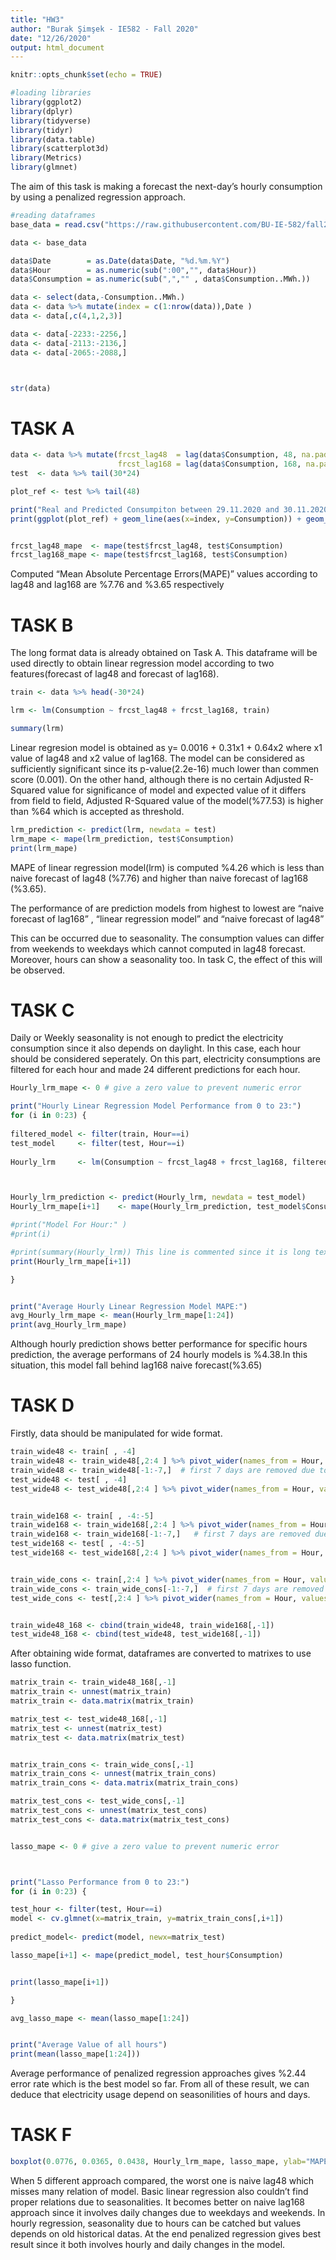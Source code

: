 ```yaml
---
title: "HW3"
author: "Burak Şimşek - IE582 - Fall 2020"
date: "12/26/2020"
output: html_document
---
```


```r
knitr::opts_chunk$set(echo = TRUE)
```

```r
#loading libraries
library(ggplot2)
library(dplyr)
library(tidyverse)
library(tidyr)
library(data.table)
library(scatterplot3d)
library(Metrics)
library(glmnet)
```

The aim of this task is making a forecast the next-day's hourly consumption by using a penalized regression approach.

```r
#reading dataframes
base_data = read.csv("https://raw.githubusercontent.com/BU-IE-582/fall20-buraksimsekkk/master/HW3/RealTimeConsumption-01012016-30112020.csv")

```

```r

data <- base_data

data$Date        = as.Date(data$Date, "%d.%m.%Y")
data$Hour        = as.numeric(sub(":00","", data$Hour))
data$Consumption = as.numeric(sub(",","" , data$Consumption..MWh.))

data <- select(data,-Consumption..MWh.)
data <- data %>% mutate(index = c(1:nrow(data)),Date )
data <- data[,c(4,1,2,3)]

data <- data[-2233:-2256,]
data <- data[-2113:-2136,]
data <- data[-2065:-2088,]



str(data)

```
# TASK A

```r

data <- data %>% mutate(frcst_lag48  = lag(data$Consumption, 48, na.pad = TRUE), 
                        frcst_lag168 = lag(data$Consumption, 168, na.pad = TRUE))
test  <- data %>% tail(30*24)

plot_ref <- test %>% tail(48)

print("Real and Predicted Consumpiton between 29.11.2020 and 30.11.2020")
print(ggplot(plot_ref) + geom_line(aes(x=index, y=Consumption)) + geom_line(aes(x=index, y=frcst_lag48), color = "red")  + xlab("Time 29.11.2020-30.11.2020") + ylab("Consumption"))


frcst_lag48_mape  <- mape(test$frcst_lag48, test$Consumption)
frcst_lag168_mape <- mape(test$frcst_lag168, test$Consumption)


```
Computed "Mean Absolute Percentage Errors(MAPE)" values according to lag48 and lag168 are %7.76 and %3.65 respectively

# TASK B

The long format data is already obtained on Task A. This dataframe will be used directly to obtain linear regression model according to two features(forecast of lag48 and forecast of lag168).

```r

train <- data %>% head(-30*24)

lrm <- lm(Consumption ~ frcst_lag48 + frcst_lag168, train)

summary(lrm)

```
Linear regresion model is obtained as y= 0.0016 + 0.31x1 + 0.64x2 where x1 value of lag48 and x2 value of lag168.
The model can be considered as sufficiently significant since its p-value(2.2e-16) much lower than commen score (0.001). On the other hand, although there is no certain Adjusted R-Squared value for significance of model and expected value of it differs from field to field, Adjusted R-Squared value of the model(%77.53) is higher than %64 which is accepted as threshold.


```r

lrm_prediction <- predict(lrm, newdata = test)
lrm_mape <- mape(lrm_prediction, test$Consumption)
print(lrm_mape)

```

MAPE of linear regression model(lrm) is computed %4.26 which is less than naive forecast of lag48 (%7.76) and higher than naive forecast of lag168 (%3.65).

The performance of are prediction models from highest to lowest are "naive forecast of lag168" , "linear regression model" and "naive forecast of lag48"

This can be occurred due to seasonality. The consumption values can differ from weekends to weekdays which cannot computed in lag48 forecast. Moreover, hours can show a seasonality too. In task C, the effect of this will be observed.

# TASK C

Daily or Weekly seasonality is not enough to predict the electricity consumption since it also depends on daylight. In this case, each hour should be considered seperately. On this part, electricity consumptions are filtered for each hour and made 24 different predictions for each hour.

```r

Hourly_lrm_mape <- 0 # give a zero value to prevent numeric error

print("Hourly Linear Regression Model Performance from 0 to 23:")
for (i in 0:23) {
  
filtered_model <- filter(train, Hour==i)  
test_model     <- filter(test, Hour==i)
                     
Hourly_lrm     <- lm(Consumption ~ frcst_lag48 + frcst_lag168, filtered_model)



Hourly_lrm_prediction <- predict(Hourly_lrm, newdata = test_model)
Hourly_lrm_mape[i+1]    <- mape(Hourly_lrm_prediction, test_model$Consumption)

#print("Model For Hour:" )
#print(i)

#print(summary(Hourly_lrm)) This line is commented since it is long text. However, it can be used if summary of all models are interested.
print(Hourly_lrm_mape[i+1])

}


print("Average Hourly Linear Regression Model MAPE:")
avg_Hourly_lrm_mape <- mean(Hourly_lrm_mape[1:24])
print(avg_Hourly_lrm_mape)

```
Although hourly prediction shows better performance for specific hours prediction, the average performans of 24 hourly models is %4.38.In this situation, this model fall behind lag168 naive forecast(%3.65) 



# TASK D

Firstly, data should be manipulated for wide format.


```r


train_wide48 <- train[ , -4]
train_wide48 <- train_wide48[,2:4 ] %>% pivot_wider(names_from = Hour, values_from = frcst_lag48, names_prefix = "lag48_")
train_wide48 <- train_wide48[-1:-7,]  # first 7 days are removed due to no value for lag168. (we will merge lag48 and lag168 datas)
test_wide48 <- test[ , -4]
test_wide48 <- test_wide48[,2:4 ] %>% pivot_wider(names_from = Hour, values_from = frcst_lag48, names_prefix = "lag48_")


train_wide168 <- train[ , -4:-5]
train_wide168 <- train_wide168[,2:4 ] %>% pivot_wider(names_from = Hour, values_from = frcst_lag168, names_prefix = "lag168_")
train_wide168 <- train_wide168[-1:-7,]   # first 7 days are removed due to no value for lag168. (we will merge lag48 and lag168 datas)
test_wide168 <- test[ , -4:-5]
test_wide168 <- test_wide168[,2:4 ] %>% pivot_wider(names_from = Hour, values_from = frcst_lag168, names_prefix = "lag168_")


train_wide_cons <- train[,2:4 ] %>% pivot_wider(names_from = Hour, values_from = Consumption, names_prefix = "consumption_")
train_wide_cons <- train_wide_cons[-1:-7,]  # first 7 days are removed due to no value for lag168. (we will merge lag48 and lag168 datas)
test_wide_cons <- test[,2:4 ] %>% pivot_wider(names_from = Hour, values_from = Consumption, names_prefix = "consumption_")


train_wide48_168 <- cbind(train_wide48, train_wide168[,-1])
test_wide48_168 <- cbind(test_wide48, test_wide168[,-1])


```

After obtaining wide format, dataframes are  converted to matrixes to use lasso function.

```r

matrix_train <- train_wide48_168[,-1]
matrix_train <- unnest(matrix_train)
matrix_train <- data.matrix(matrix_train)

matrix_test <- test_wide48_168[,-1]
matrix_test <- unnest(matrix_test)
matrix_test <- data.matrix(matrix_test)


matrix_train_cons <- train_wide_cons[,-1]
matrix_train_cons <- unnest(matrix_train_cons)
matrix_train_cons <- data.matrix(matrix_train_cons)

matrix_test_cons <- test_wide_cons[,-1]
matrix_test_cons <- unnest(matrix_test_cons)
matrix_test_cons <- data.matrix(matrix_test_cons)


lasso_mape <- 0 # give a zero value to prevent numeric error



print("Lasso Performance from 0 to 23:")
for (i in 0:23) {

test_hour <- filter(test, Hour==i)
model <- cv.glmnet(x=matrix_train, y=matrix_train_cons[,i+1])
  
predict_model<- predict(model, newx=matrix_test)

lasso_mape[i+1] <- mape(predict_model, test_hour$Consumption)


print(lasso_mape[i+1])

}

avg_lasso_mape <- mean(lasso_mape[1:24])


print("Average Value of all hours")
print(mean(lasso_mape[1:24]))


```

Average performance of penalized regression approaches gives %2.44 error rate which is the best model so far. From all of these result, we can deduce that electricity usage depend on seasonilities of hours and days.


# TASK F


```r


boxplot(0.0776, 0.0365, 0.0438, Hourly_lrm_mape, lasso_mape, ylab="MAPE Comparision", xlab="Methods", names=c("Lag48","Lag168","LinearReg","HourlyReg","PenalizedReg"))


```


When 5 different approach compared, the worst one is naive lag48 which misses many relation of model. Basic linear regression also couldn't find proper relations due to seasonalities. It becomes better on naive lag168 approach since it involves daily changes due to weekdays and weekends. In hourly regression, seasonality due to hours can be catched but values depends on old historical datas. At the end penalized regression gives best result since it both involves hourly and daily changes in the model.






